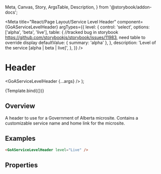 
  Meta,
  Canvas,
  Story,
  ArgsTable,
  Description,
} from '@storybook/addon-docs';

<Meta
  title="React/Page Layout/Service Level Header"
  component={GoAServiceLevelHeader}
  argTypes={{
    level: {
      control: 'select',
      options: ['alpha', 'beta', 'live'],
      table: {
        //tracked bug in storybook https://github.com/storybookjs/storybook/issues/11983, need table to override display
        defaultValue: { summary: 'alpha' },
      },
      description: 'Level of the service [alpha | beta | live]',
    },
  }}
/>

# Header

  <GoAServiceLevelHeader {...args} />
);

<Canvas>
  <Story
    name="Service Level Header"
    height={100}
    args={{
      level: 'alpha',
    }}
    parameters={{
      design: {
        specUrl:
          'https://xd.adobe.com/view/18ccfd61-7e54-450e-a05d-cabfff452d6e-4d9f/screen/bbcbebfa-96a4-4625-931e-54b7b7e60b4e/specs',
        reviewUrl:
          'https://xd.adobe.com/view/75ca41d4-040c-4b1d-6ff9-0430b7119cf0-03fb/',
      },
    }}
  >
    {Template.bind({})}
  </Story>
</Canvas>

## Overview

A header to use for a Government of Alberta microsite. Contains a customizable service name and home link for the microsite.

## Examples

```html
<GoAServiceLevelHeader level="Live" />
```

## Properties

<Description of={GoAServiceLevelHeader} />
<ArgsTable of={GoAServiceLevelHeader} />
